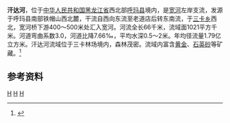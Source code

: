 '''汗达河'''，位于[[中华人民共和国|中华人民共和国]][[黑龙江省|黑龙江省]]西北部[[呼玛县|呼玛县]]境内，是[[宽河|宽河]]左岸支流，发源于呼玛县南部铁帽山西北麓，干流自西向东流至老道店后转东南流，于[[三卡乡|三卡乡]]西北，宽河桥下游400～500米处汇入宽河。河流全长66千米，流域面1021平方千米。河道弯曲系数3.0，河道比降7.66‰，平均水深0.5～2米。年均径流量1.79亿立方米。汗达河流域位于三卡林场境内，森林茂密。流域内富含[[黄金|黄金]]、[[石英砂|石英砂]]等矿藏。<ref name="中国河湖大典">{{cite book zh |author=《[[中国河湖大典|中国河湖大典]]》编纂委员会 |title=《中国河湖大典·黑龙江、辽河卷》 |format=M |edition=1 |location=北京 |publisher=中国水利水电出版社 |date=2014年4月 |pages=38页 |id= ISBN 978-7-5170-1950-3}}</ref>

== 参考资料 ==
{{reflist}}

[[Category:黑龙江河流|H]]
[[Category:黑龍江水系|H]]
[[Category:呼玛县|H]]